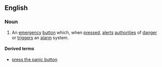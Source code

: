 ==English==
{{wikipedia}}

===Noun===
{{en-noun}}

# An [[emergency]] [[button]] which, when [[press]]ed, [[alert]]s [[authorities]] of [[danger]] or [[trigger]]s an [[alarm]] system.

====Derived terms====
* [[press the panic button]]